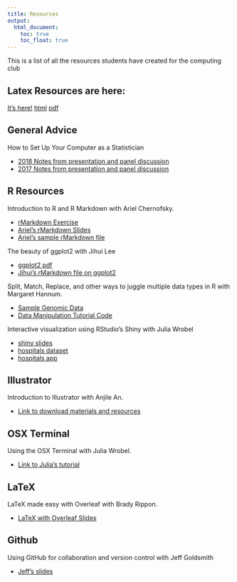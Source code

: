 ```yaml
---
title: Resources
output:
  html_document:
    toc: true
    toc_float: true
---
```


This is a list of all the resources students have created for the computing club

## Latex Resources are here:

[It's here!](resources_files/computing-club-tutorial-latex.Rmd)
[html](resources_files/computing-club-tutorial-latex.html)
[pdf](resources_files/computing-club-tutorial-latex.pdf)



## General Advice

How to Set Up Your Computer as a Statistician

* [2018 Notes from presentation and panel discussion](resources_files/Computing_Club Minutes_September_2018.pdf)
* [2017 Notes from presentation and panel discussion](resources_files/computer_091117.pdf)

## R Resources

Introduction to R and R Markdown with Ariel Chernofsky.

* [rMarkdown Exercise](resources_files/RMD_Exercise.pdf)
* [Ariel's rMarkdown Slides](resources_files/RMD_slides.pdf)
* [Ariel's sample rMarkdown file](resources_files/SampleRMD.rmd)

The beauty of ggplot2 with Jihui Lee

* [ggplot2 pdf](resources_files/ggplot2.pdf)
* [Jihui's rMarkdown file on ggplot2](resources_files/ggplot2.rmd)

Split, Match, Replace, and other ways to juggle multiple data types in R with Margaret Hannum.

* [Sample Genomic Data](resources_files/Manipulation_Data.zip)
* [Data Manipulation Tutorial Code](resources_files/cbcc_100917.R)

Interactive visualization using RStudio's Shiny with Julia Wrobel

* [shiny slides](resources_files/shinySlides.html)
* [hospitals dataset](resources_files/Hospital.csv)
* [hospitals app](resources_files/hospitalApp.zip)


## Illustrator

Introduction to Illustrator with Anjile An. 

* [Link to download materials and resources](http://tinyurl.com/k8ya4gk)

## OSX Terminal

Using the OSX Terminal with Julia Wrobel. 

* [Link to Julia's tutorial](http://juliawrobel.com/tutorials/osx_terminal.html)

## LaTeX

LaTeX made easy with Overleaf with Brady Rippon.

* [LaTeX with Overleaf Slides](resources_files/latex_101617.pdf)

## Github

Using GitHub for collaboration and version control with Jeff Goldsmith

* [Jeff's slides](http://p8105.com/git.html)



<p>&nbsp;</p>